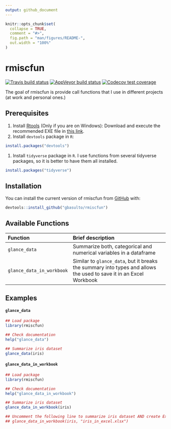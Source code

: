 ```yaml
---
output: github_document
---
```


<!-- README.md is generated from README.Rmd. Please edit that file -->

```r
knitr::opts_chunk$set(
  collapse = TRUE,
  comment = "#>",
  fig.path = "man/figures/README-",
  out.width = "100%"
)
```
# rmiscfun

<!-- badges: start -->
[![Travis build status](https://travis-ci.org/gbasulto/rmiscfun.svg?branch=master)](https://travis-ci.org/gbasulto/rmiscfun)
[![AppVeyor build status](https://ci.appveyor.com/api/projects/status/github/gbasulto/rmiscfun?branch=master&svg=true)](https://ci.appveyor.com/project/gbasulto/rmiscfun)
[![Codecov test coverage](https://codecov.io/gh/gbasulto/rmiscfun/branch/master/graph/badge.svg)](https://codecov.io/gh/gbasulto/rmiscfun?branch=master)
<!-- badges: end -->


The goal of rmiscfun is provide call functions that I use in different projects (at work and personal ones.)


## Prerequisites


1. Install [Rtools](https://cran.r-project.org/bin/windows/Rtools/) (Only if you are on Windows): Download and execute the recommended EXE file in [this link](https://cran.r-project.org/bin/windows/Rtools/).
1. Install `devtools` package in `R`:

``` r
install.packages("devtools")
```
1. Install `tidyverse` package in `R`. I use functions from several tidyverse packages, so it is better to have them all installed.

``` r
install.packages("tidyverse")
```

## Installation

You can install the current version of rmiscfun from [GitHub](https://github.com/) with:

``` r
devtools::install_github("gbasulto/rmiscfun")
```

## Available Functions

| Function | Brief description |
| :-------------------- | :------------------------------------------------------------|
| `glance_data`         | Summarize both, categorical and numerical variables in a dataframe |
| `glance_data_in_workbook` | Similar to `glance_data`, but it breaks the summary into types and allows the used to save it in an Excel Workbook |


## Examples

#### `glance_data`


```r
## Load package
library(rmiscfun)

## Check documentation
help("glance_data")

## Summarize iris dataset
glance_data(iris)

```

#### `glance_data_in_workbook`


```r
## Load package
library(rmiscfun)

## Check documentation
help("glance_data_in_workbook")

## Summarize iris dataset
glance_data_in_workbook(iris)

## Uncomment the following line to summarize iris dataset AND create Excel Worksheet
## glance_data_in_workbook(iris, "iris_in_excel.xlsx")


```

